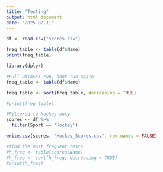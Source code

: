 ---
title: "Testing"
output: html_document
date: "2025-02-11"
---

```{r setup, include=FALSE}
df <- read.csv("Scores.csv")

freq_table <- table(df$Name)
print(freq_table)
```

```{r library}
library(dplyr)
```

```{r full freq}
#Full DATASET run, dont run again
freq_table <- table(df$Name)

freq_table <- sort(freq_table, decreasing = TRUE)

#print(freq_table)
```

```{r hockey freq}
#Filtered to hockey only
scores <- df %>%
  filter(Sport == 'Hockey')

write.csv(scores, "Hockey_Scores.csv", row.names = FALSE)

#find the most frequent tests
#h_freq <- table(scores$Name)
#h_freq <- sort(h_freq, decreasing = TRUE)
#print(h_freq)
```

